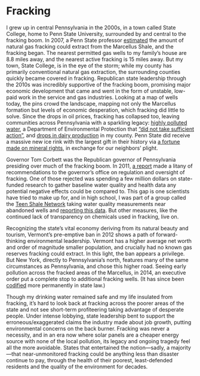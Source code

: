 # Fracking

I grew up in central Pennsylvania in the 2000s, in a town called State College, home to Penn State University, surrounded by and central to the fracking boom. In 2007, a Penn State professor [estimated](https://stateimpact.npr.org/pennsylvania/2020/07/13/qa-terry-engelder-penn-state-scientist-whose-work-led-to-the-shale-gas-boom-talks-about-grand-jury-report-on-fracking/) the amount of natural gas fracking could extract from the Marcellus Shale, and the fracking began. The nearest permitted gas wells to my family’s house are 8.8 miles away, and the nearest active fracking is 15 miles away. But my town, State College, is in the eye of the storm; while my county has primarily conventional natural gas extraction, the surrounding counties quickly became covered in fracking. Republican state leadership through the 2010s was incredibly supportive of the fracking boom, promising major economic development that came and went in the form of unstable, low-paid work in the service and gas industries. Looking at a map of wells today, the pins crowd the landscape, mapping not only the Marcellus formation but levels of economic desperation, which fracking did little to solve. Since the drops in oil prices, fracking has collapsed too, leaving communities across Pennsylvania with a sparkling legacy: [highly polluted water](https://www.psu.edu/news/earth-and-mineral-sciences/story/research-links-shale-gas-legacy-energy-development-groundwater/), a Department of Environmental Protection that [“did not take sufficient action”](https://stateimpact.npr.org/pennsylvania/2020/06/25/pa-grand-jury-report-on-fracking-dep-failed-to-protect-peoples-health/#:~:text=A%20Pennsylvania%20grand%20jury%20report,the%20health%20effects%20of%20fracking), and [drops in dairy production](https://www.timesonline.com/story/news/2012/03/06/penn-state-researchers-find-link/18430996007/) in my county. Penn State did receive a massive new ice rink with the largest gift in their history via [a fortune made on mineral rights](https://www.inquirer.com/philly/blogs/attytood/Fracking-Penn-State.html), in exchange for our neighbors’ plight.

Governor Tom Corbett was the Republican governor of Pennsylvania presiding over much of the fracking boom. In 2011, [a report](https://stateimpact.npr.org/pennsylvania/tag/marcellus-shale-advisory-commission/) made a litany of recommendations to the governor’s office on regulation and oversight of fracking. One of those rejected was spending a few million dollars on state-funded research to gather baseline water quality and health data any potential negative effects could be compared to. This gap is one scientists have tried to make up for, and in high school, I was part of a group called the [Teen Shale Network](https://www.scasd.org/site/Default.aspx?PageType=3&DomainID=1&PageID=1&ViewID=6446ee88-d30c-497e-9316-3f8874b3e108&FlexDataID=75399) taking water quality measurements near abandoned wells and [reporting this data](https://twitter.com/SSHCZO/status/996355009846497280?s=20). But other measures, like the continued lack of transparency on chemicals used in fracking, live on.

Recognizing the state’s vital economy deriving from its natural beauty and tourism, Vermont’s pre-emptive ban in 2012 shows a path of forward-thinking environmental leadership. Vermont has a higher average net worth and order of magnitude smaller population, and crucially had no known gas reserves fracking could extract. In this light, the ban appears a privilege. But New York, directly to Pennsylvania’s north, features many of the same circumstances as Pennsylvania, and chose this higher road. Seeing early pollution across the fracked areas of the Marcellus, in 2014, an executive order put a complete stop to additional fracking wells. (It has since been [codified](https://www.nrdc.org/bio/marisa-guerrero/new-york-state-codifies-fracking-ban-budget) more permanently in state law.)

Though my drinking water remained safe and my life insulated from fracking, it’s hard to look back at fracking across the poorer areas of the state and not see short-term profiteering taking advantage of desperate people. Under intense lobbying, state leadership bent to support the erroneous/exaggerated claims the industry made about job growth, putting environmental concerns on the back burner. Fracking was never a necessity, and in an era now where solar panels are a cheaper energy source with none of the local pollution, its legacy and ongoing tragedy feel all the more avoidable. States that entertained the notion—sadly, a majority—that near-unmonitored fracking could be anything less than disaster continue to pay, through the health of their poorest, least-defended residents and the quality of the environment for decades.
